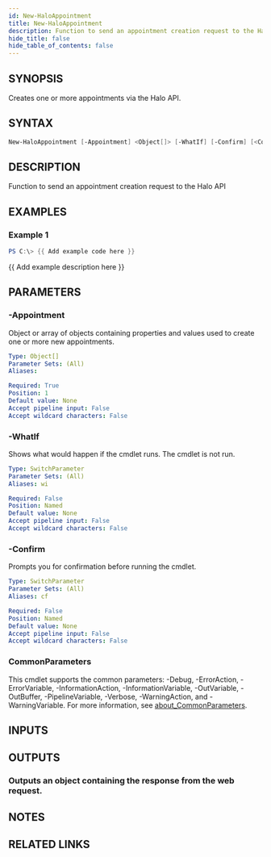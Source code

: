 ```yaml
---
id: New-HaloAppointment
title: New-HaloAppointment
description: Function to send an appointment creation request to the Halo API
hide_title: false
hide_table_of_contents: false
---
```


## SYNOPSIS

Creates one or more appointments via the Halo API.

## SYNTAX

```powershell
New-HaloAppointment [-Appointment] <Object[]> [-WhatIf] [-Confirm] [<CommonParameters>]
```

## DESCRIPTION

Function to send an appointment creation request to the Halo API

## EXAMPLES

### Example 1

```powershell
PS C:\> {{ Add example code here }}
```

{{ Add example description here }}

## PARAMETERS

### -Appointment

Object or array of objects containing properties and values used to create one or more new appointments.

```yaml
Type: Object[]
Parameter Sets: (All)
Aliases:

Required: True
Position: 1
Default value: None
Accept pipeline input: False
Accept wildcard characters: False
```

### -WhatIf

Shows what would happen if the cmdlet runs.
The cmdlet is not run.

```yaml
Type: SwitchParameter
Parameter Sets: (All)
Aliases: wi

Required: False
Position: Named
Default value: None
Accept pipeline input: False
Accept wildcard characters: False
```

### -Confirm

Prompts you for confirmation before running the cmdlet.

```yaml
Type: SwitchParameter
Parameter Sets: (All)
Aliases: cf

Required: False
Position: Named
Default value: None
Accept pipeline input: False
Accept wildcard characters: False
```

### CommonParameters

This cmdlet supports the common parameters: -Debug, -ErrorAction, -ErrorVariable, -InformationAction, -InformationVariable, -OutVariable, -OutBuffer, -PipelineVariable, -Verbose, -WarningAction, and -WarningVariable. For more information, see [about_CommonParameters](http://go.microsoft.com/fwlink/?LinkID=113216).

## INPUTS

## OUTPUTS

### Outputs an object containing the response from the web request.

## NOTES

## RELATED LINKS
